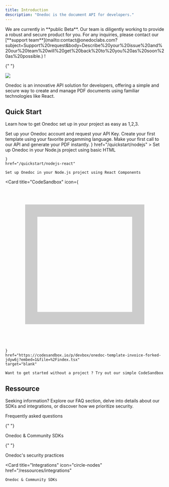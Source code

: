 ```yaml
---
title: Introduction
description: "Onedoc is the document API for developers."
---
```


<Note>
  We are currently in **public Beta**. Our team is diligently working to
  provide a robust and secure product for you. For any inquiries, please contact
  our [**support
  team**](mailto:contact@onedoclabs.com?subject=Support%20request&body=Describe%20your%20issue%20and%20our%20team%20will%20get%20back%20to%20you%20as%20soon%20as%20possible.) !
</Note>

{" "}

<Frame>
  <img src="images/example.png" />
</Frame>

Onedoc is an innovative API solution for developers, offering a simple and secure way to create and manage PDF documents using familiar technologies like React.

## Quick Start

Learn how to get Onedoc set up in your project as easy as 1,2,3.

<Steps>
  <Step title="Sign-up and get your API Key">
    Set up your Onedoc account and request your API Key.
  </Step>
  <Step title="Create your template">
    Create your first template using your favorite progamming language.
  </Step>
  <Step title="Generate your PDF">
    Make your first call to our API and generate your PDF instantly.
  </Step>
</Steps>

<CardGroup cols={2}>
  <Card
    title="Node.js"
    icon={
      <svg viewBox="0 0 128 128">
        <path
          fill="#83CD29"
          d="M112.771 30.334L68.674 4.729c-2.781-1.584-6.402-1.584-9.205 0L14.901 30.334C12.031 31.985 10 35.088 10 38.407v51.142c0 3.319 2.084 6.423 4.954 8.083l11.775 6.688c5.628 2.772 7.617 2.772 10.178 2.772 8.333 0 13.093-5.039 13.093-13.828v-50.49c0-.713-.371-1.774-1.071-1.774h-5.623C42.594 41 41 42.061 41 42.773v50.49c0 3.896-3.524 7.773-10.11 4.48L18.723 90.73c-.424-.23-.723-.693-.723-1.181V38.407c0-.482.555-.966.982-1.213l44.424-25.561c.415-.235 1.025-.235 1.439 0l43.882 25.555c.42.253.272.722.272 1.219v51.142c0 .488.183.963-.232 1.198l-44.086 25.576c-.378.227-.847.227-1.261 0l-11.307-6.749c-.341-.198-.746-.269-1.073-.086-3.146 1.783-3.726 2.02-6.677 3.043-.726.253-1.797.692.41 1.929l14.798 8.754a9.294 9.294 0 004.647 1.246c1.642 0 3.25-.426 4.667-1.246l43.885-25.582c2.87-1.672 4.23-4.764 4.23-8.083V38.407c0-3.319-1.36-6.414-4.229-8.073zM77.91 81.445c-11.726 0-14.309-3.235-15.17-9.066-.1-.628-.633-1.379-1.272-1.379h-5.731c-.709 0-1.279.86-1.279 1.566 0 7.466 4.059 16.512 23.453 16.512 14.039 0 22.088-5.455 22.088-15.109 0-9.572-6.467-12.084-20.082-13.886-13.762-1.819-15.16-2.738-15.16-5.962 0-2.658 1.184-6.203 11.374-6.203 9.105 0 12.461 1.954 13.842 8.091.118.577.645.991 1.24.991h5.754c.354 0 .692-.143.94-.396.24-.272.367-.613.335-.979-.891-10.568-7.912-15.493-22.112-15.493-12.631 0-20.166 5.334-20.166 14.275 0 9.698 7.497 12.378 19.622 13.577 14.505 1.422 15.633 3.542 15.633 6.395 0 4.955-3.978 7.066-13.309 7.066z"
        ></path>
      </svg>
    }
    href="/quickstart/nodejs"
  >
    Set up Onedoc in your Node.js project using basic HTML
  </Card>
  <Card
    title="React"
    icon={
            <svg viewBox="0 0 128 128">
            <g fill="#61DAFB"><circle cx="64" cy="64" r="11.4"></circle><path d="M107.3 45.2c-2.2-.8-4.5-1.6-6.9-2.3.6-2.4 1.1-4.8 1.5-7.1 2.1-13.2-.2-22.5-6.6-26.1-1.9-1.1-4-1.6-6.4-1.6-7 0-15.9 5.2-24.9 13.9-9-8.7-17.9-13.9-24.9-13.9-2.4 0-4.5.5-6.4 1.6-6.4 3.7-8.7 13-6.6 26.1.4 2.3.9 4.7 1.5 7.1-2.4.7-4.7 1.4-6.9 2.3C8.2 50 1.4 56.6 1.4 64s6.9 14 19.3 18.8c2.2.8 4.5 1.6 6.9 2.3-.6 2.4-1.1 4.8-1.5 7.1-2.1 13.2.2 22.5 6.6 26.1 1.9 1.1 4 1.6 6.4 1.6 7.1 0 16-5.2 24.9-13.9 9 8.7 17.9 13.9 24.9 13.9 2.4 0 4.5-.5 6.4-1.6 6.4-3.7 8.7-13 6.6-26.1-.4-2.3-.9-4.7-1.5-7.1 2.4-.7 4.7-1.4 6.9-2.3 12.5-4.8 19.3-11.4 19.3-18.8s-6.8-14-19.3-18.8zM92.5 14.7c4.1 2.4 5.5 9.8 3.8 20.3-.3 2.1-.8 4.3-1.4 6.6-5.2-1.2-10.7-2-16.5-2.5-3.4-4.8-6.9-9.1-10.4-13 7.4-7.3 14.9-12.3 21-12.3 1.3 0 2.5.3 3.5.9zM81.3 74c-1.8 3.2-3.9 6.4-6.1 9.6-3.7.3-7.4.4-11.2.4-3.9 0-7.6-.1-11.2-.4-2.2-3.2-4.2-6.4-6-9.6-1.9-3.3-3.7-6.7-5.3-10 1.6-3.3 3.4-6.7 5.3-10 1.8-3.2 3.9-6.4 6.1-9.6 3.7-.3 7.4-.4 11.2-.4 3.9 0 7.6.1 11.2.4 2.2 3.2 4.2 6.4 6 9.6 1.9 3.3 3.7 6.7 5.3 10-1.7 3.3-3.4 6.6-5.3 10zm8.3-3.3c1.5 3.5 2.7 6.9 3.8 10.3-3.4.8-7 1.4-10.8 1.9 1.2-1.9 2.5-3.9 3.6-6 1.2-2.1 2.3-4.2 3.4-6.2zM64 97.8c-2.4-2.6-4.7-5.4-6.9-8.3 2.3.1 4.6.2 6.9.2 2.3 0 4.6-.1 6.9-.2-2.2 2.9-4.5 5.7-6.9 8.3zm-18.6-15c-3.8-.5-7.4-1.1-10.8-1.9 1.1-3.3 2.3-6.8 3.8-10.3 1.1 2 2.2 4.1 3.4 6.1 1.2 2.2 2.4 4.1 3.6 6.1zm-7-25.5c-1.5-3.5-2.7-6.9-3.8-10.3 3.4-.8 7-1.4 10.8-1.9-1.2 1.9-2.5 3.9-3.6 6-1.2 2.1-2.3 4.2-3.4 6.2zM64 30.2c2.4 2.6 4.7 5.4 6.9 8.3-2.3-.1-4.6-.2-6.9-.2-2.3 0-4.6.1-6.9.2 2.2-2.9 4.5-5.7 6.9-8.3zm22.2 21l-3.6-6c3.8.5 7.4 1.1 10.8 1.9-1.1 3.3-2.3 6.8-3.8 10.3-1.1-2.1-2.2-4.2-3.4-6.2zM31.7 35c-1.7-10.5-.3-17.9 3.8-20.3 1-.6 2.2-.9 3.5-.9 6 0 13.5 4.9 21 12.3-3.5 3.8-7 8.2-10.4 13-5.8.5-11.3 1.4-16.5 2.5-.6-2.3-1-4.5-1.4-6.6zM7 64c0-4.7 5.7-9.7 15.7-13.4 2-.8 4.2-1.5 6.4-2.1 1.6 5 3.6 10.3 6 15.6-2.4 5.3-4.5 10.5-6 15.5C15.3 75.6 7 69.6 7 64zm28.5 49.3c-4.1-2.4-5.5-9.8-3.8-20.3.3-2.1.8-4.3 1.4-6.6 5.2 1.2 10.7 2 16.5 2.5 3.4 4.8 6.9 9.1 10.4 13-7.4 7.3-14.9 12.3-21 12.3-1.3 0-2.5-.3-3.5-.9zM96.3 93c1.7 10.5.3 17.9-3.8 20.3-1 .6-2.2.9-3.5.9-6 0-13.5-4.9-21-12.3 3.5-3.8 7-8.2 10.4-13 5.8-.5 11.3-1.4 16.5-2.5.6 2.3 1 4.5 1.4 6.6zm9-15.6c-2 .8-4.2 1.5-6.4 2.1-1.6-5-3.6-10.3-6-15.6 2.4-5.3 4.5-10.5 6-15.5 13.8 4 22.1 10 22.1 15.6 0 4.7-5.8 9.7-15.7 13.4z"></path></g>
            </svg>
          
    }
    href="/quickstart/nodejs-react"
  >
    Set up Onedoc in your Node.js project using React Components
  </Card>

  <Card
    title="CodeSandbox"
    icon={
            <svg viewBox="0 0 16 16" xmlns="http://www.w3.org/2000/svg" class="c-jTwhQQ c-jTwhQQ-iefyCvf-css logo" aria-hidden="true"><path clip-rule="evenodd" d="M2 2L14 2V14H2V2ZM12.7727 3.22727V12.7727H3.22727V3.22727H12.7727Z" fill="#CCCCCC" fill-rule="evenodd"></path></svg>
          
    }
    href="https://codesandbox.io/p/devbox/onedoc-template-invoice-forked-jdyw6j?embed=1&file=%2Findex.tsx"
    target="blank"
  >
    Want to get started without a project ? Try out our simple CodeSandbox
  </Card>
</CardGroup>

## Ressource

Seeking information? Explore our FAQ section, delve into details about our SDKs and integrations, or discover how we prioritize security.

<CardGroup cols={2}>
  <Card
    title="FAQ"
    icon="question"
    href="/ressources/faq"
  >
    Frequently asked questions
  </Card>

{" "}

<Card title="SDKs" icon="dev" href="/ressources/sdks">
  Onedoc & Community SDKs
</Card>

{" "}

<Card title="Security" icon="shield-halved" href="/ressources/security">
  Onedoc's security practices
</Card>

  <Card
    title="Integrations"
    icon="circle-nodes"
    href="/ressources/integrations"
  >
    Onedoc & Community SDKs
  </Card>
</CardGroup>
